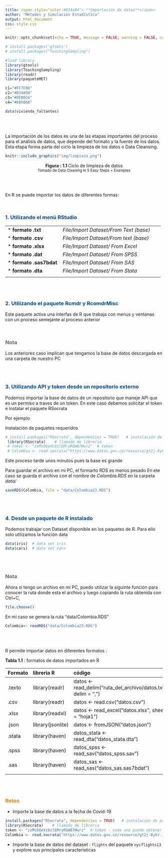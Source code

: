 ```yaml
---
title: <span style="color:#034a94"> **Importación de datos**</span> 
author: "Métodos y Simulación Estadística"
output: html_document
css: style.css
---
```


```r
knitr::opts_chunk$set(echo = TRUE, message = FALSE, warning = FALSE, comment = NA)

# install.packages('gtools')
# install.packages("TeachingSampling")

#load library
library(gtools)
library(TeachingSampling)
library(readr)
library(paqueteMET)

c1="#FF7F00"
c2="#034A94"
c3="#0EB0C6"
c4="#686868"

data(vivienda_faltantes)

```


</br></br>

La importación de los datos es una de las etapas importantes del proceso para el análisis de datos, que depende del formato y la fuente de los datos. Esta etapa forma parte del ciclo la limpieza de los datos o Data Cleansing.

<!-- ======================================================================= -->




```r
knitr::include_graphics("img/limpieza.png")
```


<center>
**Figura : 1.1 ** Ciclo de limpieza de datos  <br/>
<sub> Tomado de Data Cleaning In 5 Easy Steps + Examples </sub>
</center>

</br></br>

En R se puede importar los datos de diferentes formas: 

</br>

### <span style="color:#034a94">**1. Utilizando el menú RStudio**</span> 

|
|:------------------------|:--------------------------------------------|
| * **formato .txt**      | *File/Import Dataset/From Text (base)*      |
| * **formato .csv**      | *File/Import Dataset/From text (base)*      |
| * **formato .xlsx**     | *File/Import Dataset/ From Excel*           |
| * **formato .dat**      | *File/Import Dataset/ From SPSS*            |
| * **formato .sas7bdat** | *File/Import Dataset/ From SAS*             |
| * **formato .dta**      |  *File/Import Dataset/ From Stata*          |
|                         |                                             |
</br></br>

### <span style="color:#034a94">**2. Utilizando el paquete Rcmdr y RcomdrMisc**</span>

Este paquete activa una interfas de R que trabaja con menus y ventanas con un proceso semejante  al proceso anterior 

</br>

<div class="content-box-gray">
### <span style="color:#686868">**Nota**</span> 

Los anteriores caso implican que tengamos la base de datos descargada en una carpeta de nuestro PC
</div>

</br></br>

### <span style="color:#034a94">**3. Utilizando API y token desde un repositorio externo**</span>

Podemos importar la base de datos de un repositorio que maneje API que es un permiso a traves de un token. En este caso debemos solicitar el token e instalar el paquete RSocrata

Por ejemplo

Instalación de paquetes requeridos

```r
# install.packages("RSocrata", dependencies = TRUE)   # instalación de paquete RSocrata
 library(RSocrata)    # llamado de libreria
 # token <- "zxMsD6eXc0zlEMryRGW87Hwrz"  # token
 # Colombia <- read.socrata("https://www.datos.gov.co/resource/gt2j-8ykr.json", app_token = token) # lectura 
```

Este proceso tarde unos minutos pues  la base es grande

Para guardar el archivo en mi PC, el formarto RDS es menos pesado En ete caso se guarda el archivo con el nombre de *Colombia.RDS* en la carpeta *data/*

```r
saveRDS(Colombia, file = "data/Colombia23.RDS") 
```

</br></br>

### <span style="color:#034a94">**4. Desde un paquete de R instalado**</span> 

Podemos trabajar con Dataset disponible en los paquetes de R. Para ello solo utilizamos la función data

```r
data(iris)  # data set iris
data(cars)  # data set cars
```

</br></br>

<div class="content-box-gray">
### <span style="color:#686868">**Nota**</span> 

Ahora si tengo un archivo en mi PC, puedo utilizar la siguinte función para conocer la ruta donde esta  el archivo  y luego copiando la ruta obtenida con Ctrl+C, 

```r
file.choose()
```

En mi caso se genera la ruta "data/Colombia.RDS"


```r
Colombia<- readRDS("data/Colombia23.RDS")
```

</div>

</br></br>

R permite importar datos en diferentes formatos :

**Tabla 1.1** : formatos de datos importados en R  

| Formato    | libreria R       | código                                                         |
|:-----------|:-----------------|:---------------------------------------------------------------|
| .texto     | library(readr)   | datos <- read_delim("ruta_del_archivo/datos.txt", delim = ",") |
| .csv       | library(readr)   | datos <- read.csv("datos.csv")                                 |
| .xlsx      | library(readxl)  | datos <- read_excel("datos.xlsx", sheet = "hoja1")             |
| .json      | library(jsonlite)| datos <- fromJSON("datos.json")                                |
| .stata     | library(haven)   |  datos_stata <- read_dta("datos_stata.dta")                    |
| .spss      | library(haven)   | datos_spss <- read_sav("datos_spss.sav")                       |
| .sas       | library(haven)   | datos_sas <- read_sas("datos_sas.sas7bdat")                    |
|            |                  |                                                                |ç


</br></br> 

### <span style="color:#FF7F00">**Retos**</span> 

<div class="content-box-gray">
* Importe la base de datos a  la fecha de Covid-19
```r
install.packages("RSocrata", dependencies = TRUE)   # instalación de paquete RSocrata
library(RSocrata)    # llamado de libreria
token <- "zxMsD6eXc0zlEMryRGW87Hwrz"  # token - cada uno puede obtener su token en la pagina de Datos Abiertos Colombia
Colombia <- read.socrata("https://www.datos.gov.co/resource/gt2j-8ykr.json", app_token = token) # lectura 
```
</div>

<div class="content-box-gray">
* Importe la base de datos del dataset :  `flights` del paquete `nycflights13` y explore sus principales caracteristicas

</div>

